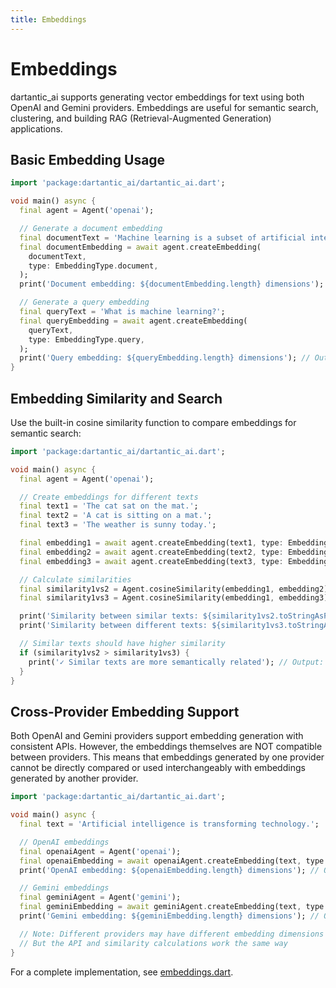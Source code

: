 ```yaml
---
title: Embeddings
---
```


# Embeddings

dartantic_ai supports generating vector embeddings for text using both OpenAI
and Gemini providers. Embeddings are useful for semantic search, clustering, and
building RAG (Retrieval-Augmented Generation) applications.

## Basic Embedding Usage

```dart
import 'package:dartantic_ai/dartantic_ai.dart';

void main() async {
  final agent = Agent('openai');

  // Generate a document embedding
  final documentText = 'Machine learning is a subset of artificial intelligence.';
  final documentEmbedding = await agent.createEmbedding(
    documentText,
    type: EmbeddingType.document,
  );
  print('Document embedding: ${documentEmbedding.length} dimensions'); // Output: Document embedding: 1536 dimensions

  // Generate a query embedding
  final queryText = 'What is machine learning?';
  final queryEmbedding = await agent.createEmbedding(
    queryText,
    type: EmbeddingType.query,
  );
  print('Query embedding: ${queryEmbedding.length} dimensions'); // Output: Query embedding: 1536 dimensions
}
```

## Embedding Similarity and Search

Use the built-in cosine similarity function to compare embeddings for semantic
search:

```dart
import 'package:dartantic_ai/dartantic_ai.dart';

void main() async {
  final agent = Agent('openai');

  // Create embeddings for different texts
  final text1 = 'The cat sat on the mat.';
  final text2 = 'A cat is sitting on a mat.';
  final text3 = 'The weather is sunny today.';

  final embedding1 = await agent.createEmbedding(text1, type: EmbeddingType.document);
  final embedding2 = await agent.createEmbedding(text2, type: EmbeddingType.document);
  final embedding3 = await agent.createEmbedding(text3, type: EmbeddingType.document);

  // Calculate similarities
  final similarity1vs2 = Agent.cosineSimilarity(embedding1, embedding2);
  final similarity1vs3 = Agent.cosineSimilarity(embedding1, embedding3);

  print('Similarity between similar texts: ${similarity1vs2.toStringAsFixed(4)}'); // Output: Similarity between similar texts: 0.8934
  print('Similarity between different texts: ${similarity1vs3.toStringAsFixed(4)}'); // Output: Similarity between different texts: 0.2156

  // Similar texts should have higher similarity
  if (similarity1vs2 > similarity1vs3) {
    print('✓ Similar texts are more semantically related'); // Output: ✓ Similar texts are more semantically related
  }
}
```

## Cross-Provider Embedding Support

Both OpenAI and Gemini providers support embedding generation with consistent
APIs. However, the embeddings themselves are NOT compatible between providers. This means that embeddings generated by one provider cannot be directly compared or used interchangeably with embeddings generated by another provider.

```dart
import 'package:dartantic_ai/dartantic_ai.dart';

void main() async {
  final text = 'Artificial intelligence is transforming technology.';

  // OpenAI embeddings
  final openaiAgent = Agent('openai');
  final openaiEmbedding = await openaiAgent.createEmbedding(text, type: EmbeddingType.document);
  print('OpenAI embedding: ${openaiEmbedding.length} dimensions'); // Output: OpenAI embedding: 1536 dimensions

  // Gemini embeddings
  final geminiAgent = Agent('gemini');
  final geminiEmbedding = await geminiAgent.createEmbedding(text, type: EmbeddingType.document);
  print('Gemini embedding: ${geminiEmbedding.length} dimensions'); // Output: Gemini embedding: 768 dimensions

  // Note: Different providers may have different embedding dimensions
  // But the API and similarity calculations work the same way
}
```

For a complete implementation, see [embeddings.dart](../example/bin/embeddings.dart). 